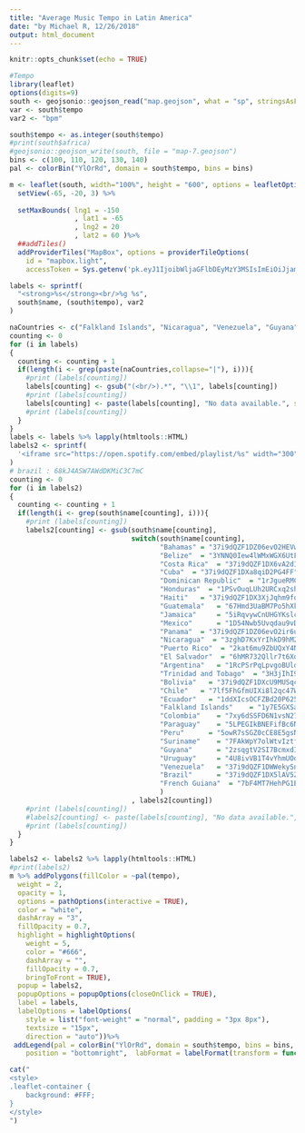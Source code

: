 ```yaml
---
title: "Average Music Tempo in Latin America"
date: "by Michael R, 12/26/2018"
output: html_document
---
```


```r
knitr::opts_chunk$set(echo = TRUE)
```

```r
#Tempo
library(leaflet)
options(digits=9)
south <- geojsonio::geojson_read("map.geojson", what = "sp", stringsAsFactors = FALSE)
var <- south$tempo
var2 <- "bpm"

south$tempo <- as.integer(south$tempo)
#print(south$africa)
#geojsonio::geojson_write(south, file = "map-7.geojson")
bins <- c(100, 110, 120, 130, 140)
pal <- colorBin("YlOrRd", domain = south$tempo, bins = bins)

m <- leaflet(south, width="100%", height = "600", options = leafletOptions(minZoom = 2, maxZoom = 5)) %>%
  setView(-65, -20, 3) %>%
  
  setMaxBounds( lng1 = -150
                , lat1 = -65
                , lng2 = 20
                , lat2 = 60 )%>%
  ##addTiles()
  addProviderTiles("MapBox", options = providerTileOptions(
    id = "mapbox.light",
    accessToken = Sys.getenv('pk.eyJ1IjoibWljaGFlbDEyMzY3MSIsImEiOiJjam56MjBlZXAwNDQyM2ttenVybW44cWFiIn0.l4JYw43bI6Ss1NJlJ-8Kdw')))

labels <- sprintf(
  "<strong>%s</strong><br/>%g %s",
  south$name, (south$tempo), var2
)

naCountries <- c("Falkland Islands", "Nicaragua", "Venezuela", "Guyana", "Suriname", "French Guiana", "Belize", "Jamaica", "Cuba", "Bahamas", "Haiti", "Puerto Rico")
counting <- 0
for (i in labels)
{
  counting <- counting + 1
  if(length(i <- grep(paste(naCountries,collapse="|"), i))){
    #print (labels[counting])
    labels[counting] <- gsub("(<br/>).*", "\\1", labels[counting])
    #print (labels[counting])
    labels[counting] <- paste(labels[counting], "No data available.", sep = "")
    #print (labels[counting])
  }
}
labels <- labels %>% lapply(htmltools::HTML)
labels2 <- sprintf(
  '<iframe src="https://open.spotify.com/embed/playlist/%s" width="300" height="240" frameborder="0" allowtransparency="true" allow="encrypted-media"></iframe>', south$name
)
# brazil : 68kJ4ASW7AWdDKMiC3C7mC
counting <- 0
for (i in labels2)
{
  counting <- counting + 1
  if(length(i <- grep(south$name[counting], i))){
    #print (labels[counting])
    labels2[counting] <- gsub(south$name[counting],
                              switch(south$name[counting],
                                     "Bahamas" = "37i9dQZF1DZ06evO2HEVwI",             
                                     "Belize"  = "3YNNQ0Iew4lWMxWGX6UtFj",              
                                     "Costa Rica"  = "37i9dQZF1DX6vA2dIuojVg",          
                                     "Cuba"  = "37i9dQZF1DXa8qiD2PG4FF",                
                                     "Dominican Republic"  = "1rJgueRMCIN6a501E6ydpJ",
                                     "Honduras"  = "1PSvOuqLUh2URCxq2shiNB",           
                                     "Haiti"   = "37i9dQZF1DX3XjJqhm9fqD",             
                                     "Guatemala"   = "67Hmd3UaBM7Po5hXkl1JoS",         
                                     "Jamaica"     = "5iRqvywCnUHGYKslcohxj4",         
                                     "Mexico"      = "1D54Nwb5Uvqdau9vDzsVco",        
                                     "Panama"  = "37i9dQZF1DZ06evO2ir6uw",
                                     "Nicaragua"  = "3zghD7KxYrIhkD9hM2o6zY",
                                     "Puerto Rico"  = "2kat6mu9ZbUQxY4N1knxKJ",
                                     "El Salvador"  = "6hMR732Qllr7t6Xo7x5J5D",
                                     "Argentina"   = "1RcPSrPqLpvgoBUldrLJAp",        
                                     "Trinidad and Tobago"  = "3H3jIhI9iY1RpAKvd1F11q",
                                     "Bolivia"   = "37i9dQZF1DXcU9MUSqc5Ok",           
                                     "Chile"   = "7lf5FhGfmUIXi8l2qc47WB",             
                                     "Ecuador"   = "1ddXIcsOCFZBd20P625L7o",           
                                     "Falkland Islands"    = "1y7E5GXSac77FzesM2ASjx",
                                     "Colombia"    = "7xy6dSSFD6N1vsN2774RvJ",         
                                     "Paraguay"    = "5LPEGIkBNEFifBc6NZhkXv",         
                                     "Peru"      = "5owR7sSGZ0cCE8E5gsNW8x",           
                                     "Suriname"    = "7FAkWpY7olWtvIztfBpTz2",         
                                     "Guyana"      = "2zsqgtV2SI7BcmxdI9R5IT",        
                                     "Uruguay"     = "4U8ivVB1T4vYhmUOduvrXW",         
                                     "Venezuela"   = "37i9dQZF1DWWekySnB4xpt",         
                                     "Brazil"      = "37i9dQZF1DX5lAV5ZGu9ik",         
                                     "French Guiana"  = "7bF4MT7HehPG1EfrRQykCT"
                                     )
                              , labels2[counting])
    #print (labels[counting])
    #labels2[counting] <- paste(labels[counting], "No data available.", sep = "")
    #print (labels[counting])
  }
}

labels2 <- labels2 %>% lapply(htmltools::HTML)
#print(labels2)
m %>% addPolygons(fillColor = ~pal(tempo),
  weight = 2,
  opacity = 1,
  options = pathOptions(interactive = TRUE),
  color = "white",
  dashArray = "3",
  fillOpacity = 0.7,
  highlight = highlightOptions(
    weight = 5,
    color = "#666",
    dashArray = "",
    fillOpacity = 0.7,
    bringToFront = TRUE),
  popup = labels2,
  popupOptions = popupOptions(closeOnClick = TRUE),
  label = labels,
  labelOptions = labelOptions(
    style = list("font-weight" = "normal", padding = "3px 8px"),
    textsize = "15px",
    direction = "auto"))%>%
 addLegend(pal = colorBin("YlOrRd", domain = south$tempo, bins = bins, reverse = TRUE), values = ~tempo, opacity = 0.7, title = "Average Tempo",
    position = "bottomright",  labFormat = labelFormat(transform = function(x) sort(x, decreasing = TRUE)))
```
```r
cat("
<style>
.leaflet-container {
    background: #FFF;
}
</style>
")
```
